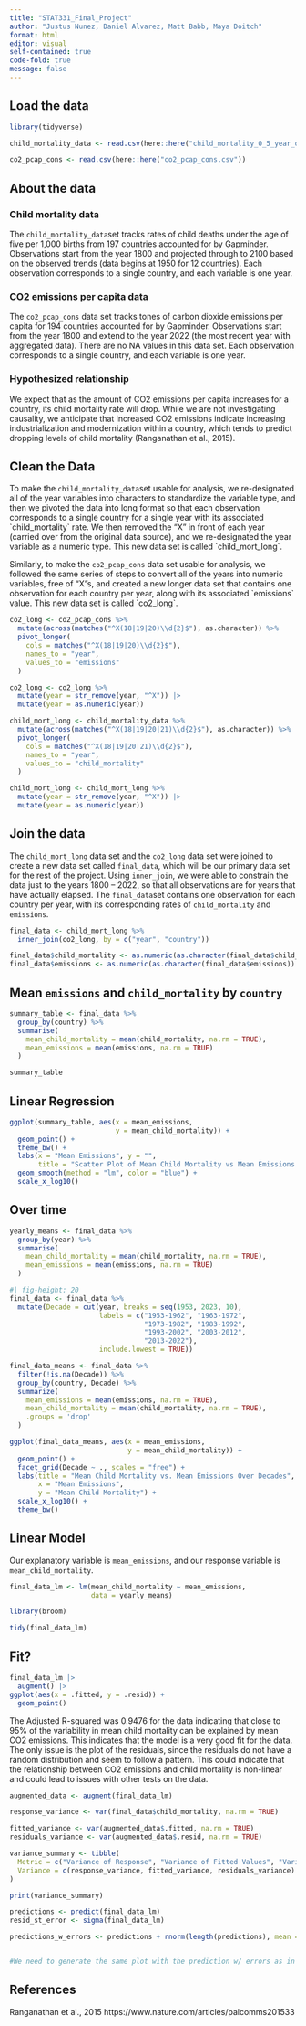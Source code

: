 ```yaml
---
title: "STAT331_Final_Project"
author: "Justus Nunez, Daniel Alvarez, Matt Babb, Maya Doitch"
format: html
editor: visual
self-contained: true
code-fold: true
message: false
---
```


## Load the data

```r
library(tidyverse)

child_mortality_data <- read.csv(here::here("child_mortality_0_5_year_olds_dying_per_1000_born.csv"))

co2_pcap_cons <- read.csv(here::here("co2_pcap_cons.csv"))


```

## About the data

### Child mortality data

The `child_mortality_data`set tracks rates of child deaths under the age of five per 1,000 births from 197 countries accounted for by Gapminder. Observations start from the year 1800 and projected through to 2100 based on the observed trends (data begins at 1950 for 12 countries). Each observation corresponds to a single country, and each variable is one year.

### CO2 emissions per capita data

The `co2_pcap_cons` data set tracks tones of carbon dioxide emissions per capita for 194 countries accounted for by Gapminder. Observations start from the year 1800 and extend to the year 2022 (the most recent year with aggregated data). There are no NA values in this data set. Each observation corresponds to a single country, and each variable is one year.

### Hypothesized relationship

We expect that as the amount of CO2 emissions per capita increases for a country, its child mortality rate will drop. While we are not investigating causality, we anticipate that increased CO2 emissions indicate increasing industrialization and modernization within a country, which tends to predict dropping levels of child mortality (Ranganathan et al., 2015).

## Clean the Data

To make the `child_mortality_data`set usable for analysis, we re-designated all of the year variables into characters to standardize the variable type, and then we pivoted the data into long format so that each observation corresponds to a single country for a single year with its associated \`child_mortality\` rate. We then removed the "X" in front of each year (carried over from the original data source), and we re-designated the year variable as a numeric type. This new data set is called \`child_mort_long\`.

Similarly, to make the `co2_pcap_cons` data set usable for analysis, we followed the same series of steps to convert all of the years into numeric variables, free of "X"s, and created a new longer data set that contains one observation for each country per year, along with its associated \`emissions\` value. This new data set is called \`co2_long\`.

```r
co2_long <- co2_pcap_cons %>%
  mutate(across(matches("^X(18|19|20)\\d{2}$"), as.character)) %>% 
  pivot_longer(
    cols = matches("^X(18|19|20)\\d{2}$"), 
    names_to = "year",
    values_to = "emissions"
  )

co2_long <- co2_long %>%
  mutate(year = str_remove(year, "^X")) |>
  mutate(year = as.numeric(year))

```

```r
child_mort_long <- child_mortality_data %>%
  mutate(across(matches("^X(18|19|20|21)\\d{2}$"), as.character)) %>% 
  pivot_longer(
    cols = matches("^X(18|19|20|21)\\d{2}$"), 
    names_to = "year",
    values_to = "child_mortality"
  )

child_mort_long <- child_mort_long %>%
  mutate(year = str_remove(year, "^X")) |>
  mutate(year = as.numeric(year))
```

## Join the data

The `child_mort_long` data set and the `co2_long` data set were joined to create a new data set called `final_data`, which will be our primary data set for the rest of the project. Using `inner_join`, we were able to constrain the data just to the years 1800 -- 2022, so that all observations are for years that have actually elapsed. The `final_data`set contains one observation for each country per year, with its corresponding rates of `child_mortality` and `emissions`.

```r
final_data <- child_mort_long %>%
  inner_join(co2_long, by = c("year", "country"))

final_data$child_mortality <- as.numeric(as.character(final_data$child_mortality))
final_data$emissions <- as.numeric(as.character(final_data$emissions))
```

## Mean `emissions` and `child_mortality` by `country`

```r
summary_table <- final_data %>%
  group_by(country) %>%
  summarise(
    mean_child_mortality = mean(child_mortality, na.rm = TRUE),
    mean_emissions = mean(emissions, na.rm = TRUE)
  )

summary_table
```

## Linear Regression

```r
ggplot(summary_table, aes(x = mean_emissions,
                          y = mean_child_mortality)) +
  geom_point() + 
  theme_bw() +
  labs(x = "Mean Emissions", y = "", 
       title = "Scatter Plot of Mean Child Mortality vs Mean Emissions by Country") +
  geom_smooth(method = "lm", color = "blue") +
  scale_x_log10()

```

## Over time

```r
yearly_means <- final_data %>%
  group_by(year) %>%
  summarise(
    mean_child_mortality = mean(child_mortality, na.rm = TRUE),
    mean_emissions = mean(emissions, na.rm = TRUE)
  )
```

```r
#| fig-height: 20
final_data <- final_data %>%
  mutate(Decade = cut(year, breaks = seq(1953, 2023, 10), 
                      labels = c("1953-1962", "1963-1972",
                                 "1973-1982", "1983-1992",
                                 "1993-2002", "2003-2012",
                                 "2013-2022"),
                      include.lowest = TRUE))

final_data_means <- final_data %>%
  filter(!is.na(Decade)) %>%
  group_by(country, Decade) %>%
  summarize(
    mean_emissions = mean(emissions, na.rm = TRUE),
    mean_child_mortality = mean(child_mortality, na.rm = TRUE),
    .groups = 'drop'
  )

ggplot(final_data_means, aes(x = mean_emissions,
                             y = mean_child_mortality)) +
  geom_point() +
  facet_grid(Decade ~ ., scales = "free") + 
  labs(title = "Mean Child Mortality vs. Mean Emissions Over Decades",
       x = "Mean Emissions",
       y = "Mean Child Mortality") +
  scale_x_log10() +
  theme_bw()

```

## Linear Model

Our explanatory variable is `mean_emissions`, and our response variable is `mean_child_mortality`.

```r
final_data_lm <- lm(mean_child_mortality ~ mean_emissions,
                    data = yearly_means)

library(broom)

tidy(final_data_lm)
```

## Fit?

```r
final_data_lm |> 
  augment() |> 
ggplot(aes(x = .fitted, y = .resid)) +
  geom_point()
```

The Adjusted R-squared was 0.9476 for the data indicating that close to 95% of the variability in mean child mortality can be explained by mean CO2 emissions. This indicates that the model is a very good fit for the data. The only issue is the plot of the residuals, since the residuals do not have a random distribution and seem to follow a pattern. This could indicate that the relationship between CO2 emissions and child mortality is non-linear and could lead to issues with other tests on the data.

```r
augmented_data <- augment(final_data_lm)

response_variance <- var(final_data$child_mortality, na.rm = TRUE)

fitted_variance <- var(augmented_data$.fitted, na.rm = TRUE)
residuals_variance <- var(augmented_data$.resid, na.rm = TRUE)

variance_summary <- tibble(
  Metric = c("Variance of Response", "Variance of Fitted Values", "Variance of Residuals"),
  Variance = c(response_variance, fitted_variance, residuals_variance)
)

print(variance_summary)

```

```r

predictions <- predict(final_data_lm)
resid_st_error <- sigma(final_data_lm)

predictions_w_errors <- predictions + rnorm(length(predictions), mean = 0, sd = resid_st_error)


#We need to generate the same plot with the prediction w/ errors as in check point 2

```

## References

Ranganathan et al., 2015 https://www.nature.com/articles/palcomms201533

